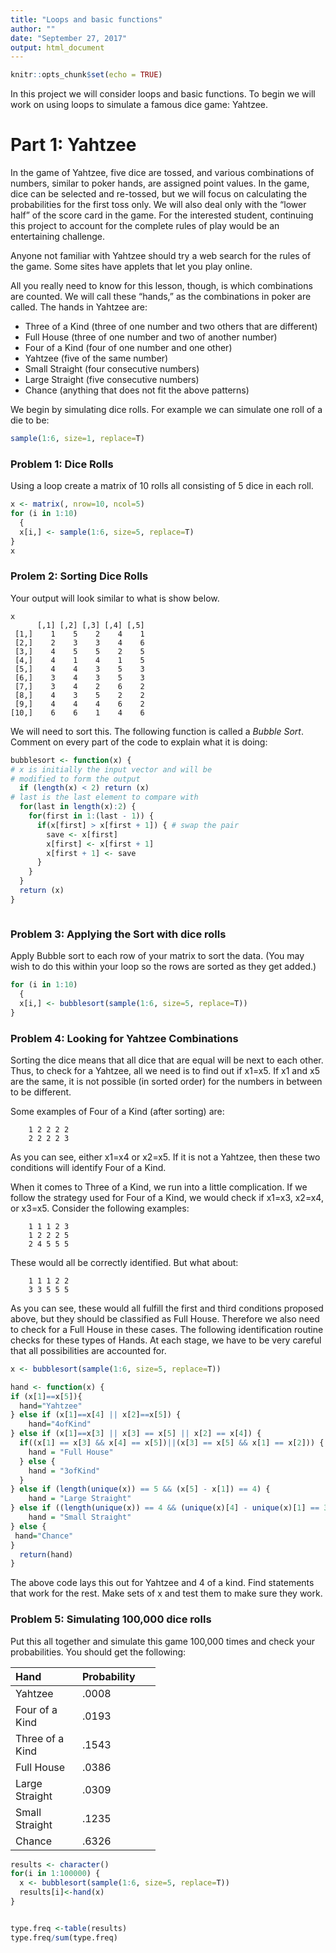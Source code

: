 ```yaml
---
title: "Loops and basic functions"
author: ""
date: "September 27, 2017"
output: html_document
---
```


```r
knitr::opts_chunk$set(echo = TRUE)
```
In this project we will consider loops and basic functions. To begin we will work on using loops to simulate a famous dice game: Yahtzee. 



# Part 1: Yahtzee

In the game of Yahtzee, five dice are tossed, and various combinations of numbers, similar to poker hands, are assigned point values.  In the game, dice can be selected and re-tossed, but we will focus on calculating the probabilities for the first toss only.  We will also deal only with the "lower half" of the score card in the game.  For the interested student, continuing this project to account for the complete rules of play would be an entertaining challenge.

Anyone not familiar with Yahtzee should try a web search for the rules of the game.  Some sites have applets that let you play online.

All you really need to know for this lesson, though, is which combinations are counted.  We will call these "hands," as the combinations in poker are called.  The hands in Yahtzee are:

- Three of a Kind (three of one number and two others that are different)
- Full House (three of one number and two of another number)
- Four of a Kind (four of one number and one other)
- Yahtzee (five of the same number)
- Small Straight (four consecutive numbers)
- Large Straight (five consecutive numbers)
- Chance (anything that does not fit the above patterns)

We begin by simulating dice rolls. For example we can simulate one roll of a die to be:
```r
sample(1:6, size=1, replace=T)
```


### Problem 1: Dice Rolls

Using a loop create a matrix of 10 rolls all consisting of 5 dice in each roll. 

```r
x <- matrix(, nrow=10, ncol=5)
for (i in 1:10)
  {
  x[i,] <- sample(1:6, size=5, replace=T)
}
x
```


### Prolem 2: Sorting Dice Rolls

Your output will look similar to what is show below. 
```
x
      [,1] [,2] [,3] [,4] [,5]
 [1,]    1    5    2    4    1
 [2,]    2    3    3    4    6
 [3,]    4    5    5    2    5
 [4,]    4    1    4    1    5
 [5,]    4    4    3    5    3
 [6,]    3    4    3    5    3
 [7,]    3    4    2    6    2
 [8,]    4    3    5    2    2
 [9,]    4    4    4    6    2
[10,]    6    6    1    4    6
```
We will need to sort this. The following function is called a *Bubble Sort*. Comment on every part of the code to explain what it is doing:

```r
bubblesort <- function(x) {
# x is initially the input vector and will be
# modified to form the output
  if (length(x) < 2) return (x)
# last is the last element to compare with
  for(last in length(x):2) {
    for(first in 1:(last - 1)) {
      if(x[first] > x[first + 1]) { # swap the pair
        save <- x[first]
        x[first] <- x[first + 1]
        x[first + 1] <- save
      }
    }
  }
  return (x)
}



```

### Problem 3: Applying the Sort with dice rolls







Apply Bubble sort to each row of your matrix to sort the data. (You may wish to do this within your loop so the rows are sorted as they get added.) 

```r
for (i in 1:10)
  {
  x[i,] <- bubblesort(sample(1:6, size=5, replace=T))
}

```


### Problem 4: Looking for Yahtzee Combinations


Sorting the dice means that all dice that are equal will be next to each other.  Thus, to check for a Yahtzee, all we need is to find out if x1=x5. If x1 and x5 are the same, it is not possible (in sorted order) for the numbers in between to be different.

Some examples of Four of a Kind (after sorting) are:

```
    1 2 2 2 2
    2 2 2 2 3
```

As you can see, either x1=x4 or x2=x5.  If it is not a Yahtzee, then these two conditions will identify Four of a Kind.

When it comes to Three of a Kind, we run into a little complication.  If we follow the strategy used for Four of a Kind, we would check if x1=x3, x2=x4, or x3=x5.  Consider the following examples:

```
    1 1 1 2 3
    1 2 2 2 5
    2 4 5 5 5
```

These would all be correctly identified.  But what about:
```
    1 1 1 2 2
    3 3 5 5 5
```

As you can see, these would all fulfill the first and third conditions proposed above, but they should be classified as Full House.  Therefore  we also need to check for a Full House in these cases.  The following identification routine checks for these types of Hands. At each stage, we have to be very careful that all possibilities are accounted for.

```r
x <- bubblesort(sample(1:6, size=5, replace=T))

hand <- function(x) {
if (x[1]==x[5]){
  hand="Yahtzee"
} else if (x[1]==x[4] || x[2]==x[5]) {
    hand="4ofKind"
} else if (x[1]==x[3] || x[3] == x[5] || x[2] == x[4]) {
  if((x[1] == x[3] && x[4] == x[5])||(x[3] == x[5] && x[1] == x[2])) {
    hand = "Full House"
  } else {
    hand = "3ofKind"
  }
} else if (length(unique(x)) == 5 && (x[5] - x[1]) == 4) {
    hand = "Large Straight"
} else if ((length(unique(x)) == 4 && (unique(x)[4] - unique(x)[1] == 3)) || (length(unique(x)) == 5 && unique(x)[5] - unique(x)[1] == 5)) {
    hand = "Small Straight"
} else { 
 hand="Chance"
}
  return(hand)
}
```

The above code lays this out for Yahtzee and 4 of a kind. Find statements that work for the rest. Make sets of x and test them to make sure they work.

### Problem 5: Simulating 100,000 dice rolls

Put this all together and simulate this game 100,000 times and check your probabilities. You should get the following:

--------------------------------
Hand              Probability
----------------- --------------
Yahtzee           .0008

Four of a Kind    .0193

Three of a Kind   .1543

Full House        .0386

Large Straight    .0309

Small Straight    .1235

Chance            .6326
-------------------------------------------------------
```r
results <- character()
for(i in 1:100000) {
  x <- bubblesort(sample(1:6, size=5, replace=T))
  results[i]<-hand(x)
}


type.freq <-table(results)
type.freq/sum(type.freq)
```



